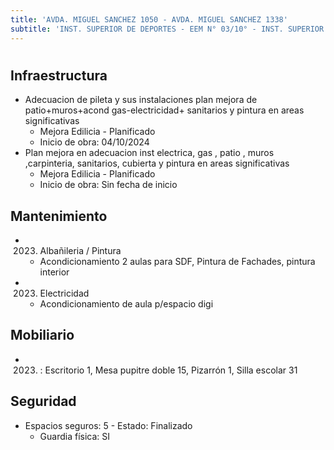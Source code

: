 ```yaml
---
title: 'AVDA. MIGUEL SANCHEZ 1050 - AVDA. MIGUEL SANCHEZ 1338'
subtitle: 'INST. SUPERIOR DE DEPORTES - EEM N° 03/10° - INST. SUPERIOR DE EDUCACIÓN FÍSICA N° 01 DR. ENRIQUE ROMERO BREST'
---
```


#
## Infraestructura

* Adecuacion de pileta y sus instalaciones plan mejora de patio+muros+acond gas-electricidad+ sanitarios y pintura en areas significativas 
    + Mejora Edilicia - Planificado 
    + Inicio de obra: 04/10/2024 


* Plan mejora en   adecuacion   inst electrica, gas  , patio , muros ,carpinteria, sanitarios, cubierta  y  pintura en areas significativas 
    + Mejora Edilicia - Planificado 
    + Inicio de obra: Sin fecha de inicio 






## Mantenimiento

*  (2023) Albañileria / Pintura 
    + Acondicionamiento 2 aulas para SDF, Pintura de Fachades, pintura interior

*  (2023) Electricidad 
    + Acondicionamiento de aula p/espacio digi





## Mobiliario

*  (2023) : Escritorio 1, Mesa pupitre doble 15, Pizarrón 1, Silla escolar 31 





## Seguridad

*  Espacios seguros: 5 - Estado: Finalizado 
    + Guardia física: SI



